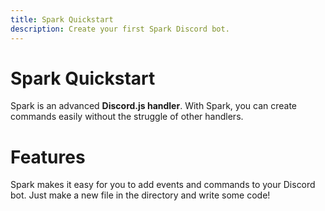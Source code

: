 ```yaml
---
title: Spark Quickstart
description: Create your first Spark Discord bot.
---
```


# Spark Quickstart

Spark is an advanced **Discord.js handler**.
With Spark, you can create commands easily without the struggle of other handlers.


<QuickStartArea />

# Features

Spark makes it easy for you to add events and commands to your Discord bot.
Just make a new file in the directory and write some code!

<FeatureArea />
